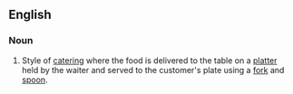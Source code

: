 ==English==
{{wikipedia}}

===Noun===
{{en-noun|-}}

# Style of [[catering]] where the food is delivered to the table on a [[platter]] held by the waiter and served to the customer's plate using a [[fork]] and [[spoon]].